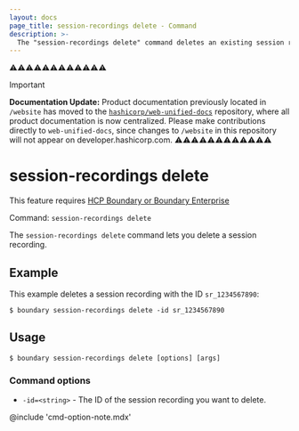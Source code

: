 ```yaml
---
layout: docs
page_title: session-recordings delete - Command
description: >-
  The "session-recordings delete" command deletes an existing session recording resource.
---
```


⚠️⚠️⚠️⚠️⚠️⚠️⚠️⚠️⚠️⚠️⚠️⚠️
> [!IMPORTANT]  
> **Documentation Update:** Product documentation previously located in `/website` has moved to the [`hashicorp/web-unified-docs`](https://github.com/hashicorp/web-unified-docs) repository, where all product documentation is now centralized. Please make contributions directly to `web-unified-docs`, since changes to `/website` in this repository will not appear on developer.hashicorp.com.
⚠️⚠️⚠️⚠️⚠️⚠️⚠️⚠️⚠️⚠️⚠️⚠️

# session-recordings delete

<EnterpriseAlert product="boundary">This feature requires <a href="https://www.hashicorp.com/products/boundary">HCP Boundary or Boundary Enterprise</a></EnterpriseAlert>

Command: `session-recordings delete`

The `session-recordings delete` command lets you delete a session recording.

## Example

This example deletes a session recording with the ID `sr_1234567890`:

```shell-session
$ boundary session-recordings delete -id sr_1234567890
```

## Usage

<CodeBlockConfig hideClipboard>

```shell-session
$ boundary session-recordings delete [options] [args]
```

</CodeBlockConfig>

### Command options

- `-id=<string>` - The ID of the session recording you want to delete.

@include 'cmd-option-note.mdx'